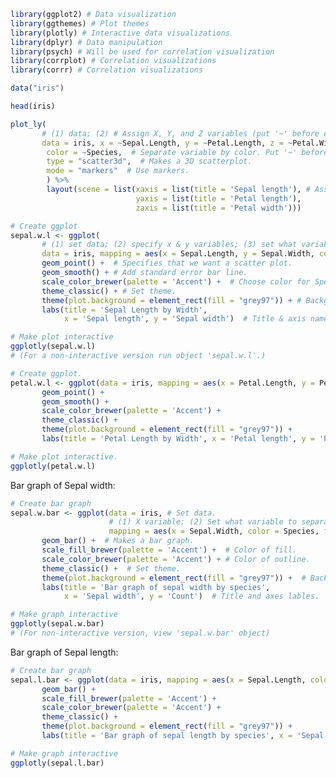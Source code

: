 ```r
library(ggplot2) # Data visualization
library(ggthemes) # Plot themes
library(plotly) # Interactive data visualizations
library(dplyr) # Data manipulation
library(psych) # Will be used for correlation visualization
library(corrplot) # Correlation visualizations
library(corrr) # Correlation visualizations
```

```r
data("iris")
```

```r
head(iris)
```

```r
plot_ly(
       # (1) data; (2) # Assign X, Y, and Z variables (put '~' before each variable).
       data = iris, x = ~Sepal.Length, y = ~Petal.Length, z = ~Petal.Width,
        color = ~Species,  # Separate variable by color. Put '~' before variable.
        type = "scatter3d",  # Makes a 3D scatterplot.
        mode = "markers"  # Use markers. 
        ) %>%  
        layout(scene = list(xaxis = list(title = 'Sepal length'), # Assign x, y, & z axes names. 
                            yaxis = list(title = 'Petal length'),
                            zaxis = list(title = 'Petal width')))
```


```r
# Create ggplot
sepal.w.l <- ggplot(
       # (1) set data; (2) specify x & y variables; (3) set what variable to separate by color. 
       data = iris, mapping = aes(x = Sepal.Length, y = Sepal.Width, color = Species)) +
       geom_point() +  # Specifies that we want a scatter plot. 
       geom_smooth() + # Add standard error bar line.
       scale_color_brewer(palette = 'Accent') +  # Choose color for Species levels.
       theme_classic() + # Set theme.
       theme(plot.background = element_rect(fill = "grey97")) + # Background color.
       labs(title = 'Sepal Length by Width', 
            x = 'Sepal length', y = 'Sepal width')  # Title & axis names. 

# Make plot interactive
ggplotly(sepal.w.l)  
# (For a non-interactive version run object 'sepal.w.l'.)
```

```r
# Create ggplot. 
petal.w.l <- ggplot(data = iris, mapping = aes(x = Petal.Length, y = Petal.Width, color = Species)) + 
       geom_point() +
       geom_smooth() +
       scale_color_brewer(palette = 'Accent') +
       theme_classic() +
       theme(plot.background = element_rect(fill = "grey97")) +
       labs(title = 'Petal Length by Width', x = 'Petal length', y = 'Petal width')

# Make plot interactive. 
ggplotly(petal.w.l)  
```

Bar graph of Sepal width:
```r
# Create bar graph
sepal.w.bar <- ggplot(data = iris, # Set data. 
                      # (1) X variable; (2) Set what variable to separate by color.
                      mapping = aes(x = Sepal.Width, color = Species, fill = Species)) +
       geom_bar() +  # Makes a bar graph.
       scale_fill_brewer(palette = 'Accent') +  # Color of fill.
       scale_color_brewer(palette = 'Accent') + # Color of outline.
       theme_classic() +  # Set theme.
       theme(plot.background = element_rect(fill = "grey97")) +  # Background color.
       labs(title = 'Bar graph of sepal width by species',
            x = 'Sepal width', y = 'Count')  # Title and axes lables. 

# Make graph interactive
ggplotly(sepal.w.bar) 
# (For non-interactive version, view 'sepal.w.bar' object)
```

Bar graph of Sepal length:

```r
# Create bar graph
sepal.l.bar <- ggplot(data = iris, mapping = aes(x = Sepal.Length, color = Species, fill = Species)) + 
       geom_bar() + 
       scale_fill_brewer(palette = 'Accent') + 
       scale_color_brewer(palette = 'Accent') + 
       theme_classic() + 
       theme(plot.background = element_rect(fill = "grey97")) + 
       labs(title = 'Bar graph of sepal length by species', x = 'Sepal length', y = 'Count') 

# Make graph interactive
ggplotly(sepal.l.bar) 
```














